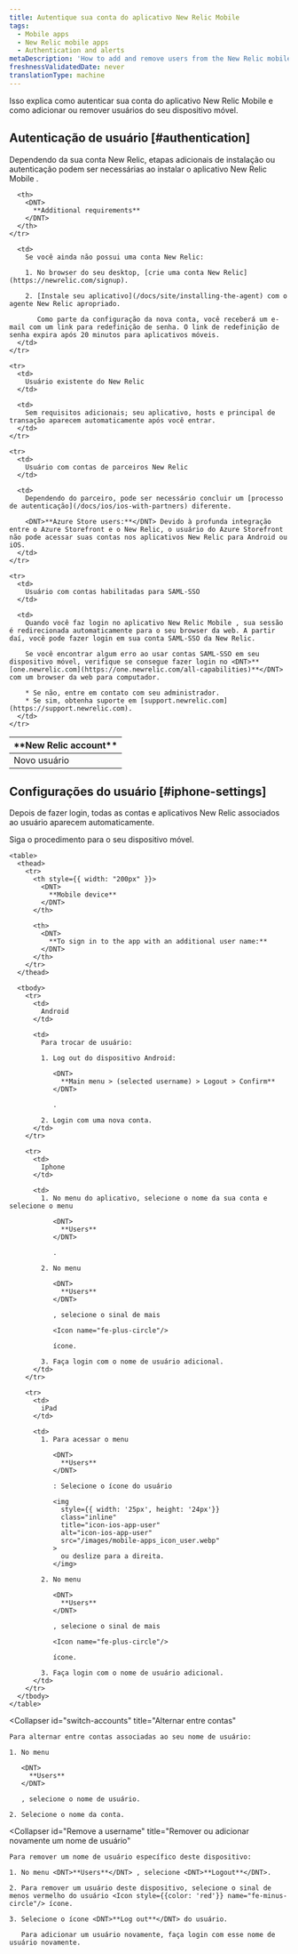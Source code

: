 ```yaml
---
title: Autentique sua conta do aplicativo New Relic Mobile
tags:
  - Mobile apps
  - New Relic mobile apps
  - Authentication and alerts
metaDescription: 'How to add and remove users from the New Relic mobile app, and what they need to do to authenticate.'
freshnessValidatedDate: never
translationType: machine
---
```


Isso explica como autenticar sua conta do aplicativo New Relic Mobile e como adicionar ou remover usuários do seu dispositivo móvel.

## Autenticação de usuário [#authentication]

Dependendo da sua conta New Relic, etapas adicionais de instalação ou autenticação podem ser necessárias ao instalar o aplicativo New Relic Mobile .

<table>
  <thead>
    <tr>
      <th width={200}>
        <DNT>
          **New Relic account**
        </DNT>
      </th>

      <th>
        <DNT>
          **Additional requirements**
        </DNT>
      </th>
    </tr>
  </thead>

  <tbody>
    <tr>
      <td>
        Novo usuário
      </td>

      <td>
        Se você ainda não possui uma conta New Relic:

        1. No browser do seu desktop, [crie uma conta New Relic](https://newrelic.com/signup).

        2. [Instale seu aplicativo](/docs/site/installing-the-agent) com o agente New Relic apropriado.

           Como parte da configuração da nova conta, você receberá um e-mail com um link para redefinição de senha. O link de redefinição de senha expira após 20 minutos para aplicativos móveis.
      </td>
    </tr>

    <tr>
      <td>
        Usuário existente do New Relic
      </td>

      <td>
        Sem requisitos adicionais; seu aplicativo, hosts e principal de transação aparecem automaticamente após você entrar.
      </td>
    </tr>

    <tr>
      <td>
        Usuário com contas de parceiros New Relic
      </td>

      <td>
        Dependendo do parceiro, pode ser necessário concluir um [processo de autenticação](/docs/ios/ios-with-partners) diferente.

        <DNT>**Azure Store users:**</DNT> Devido à profunda integração entre o Azure Storefront e o New Relic, o usuário do Azure Storefront não pode acessar suas contas nos aplicativos New Relic para Android ou iOS.
      </td>
    </tr>

    <tr>
      <td>
        Usuário com contas habilitadas para SAML-SSO
      </td>

      <td>
        Quando você faz login no aplicativo New Relic Mobile , sua sessão é redirecionada automaticamente para o seu browser da web. A partir daí, você pode fazer login em sua conta SAML-SSO da New Relic.

        Se você encontrar algum erro ao usar contas SAML-SSO em seu dispositivo móvel, verifique se consegue fazer login no <DNT>**[one.newrelic.com](https://one.newrelic.com/all-capabilities)**</DNT> com um browser da web para computador.

        * Se não, entre em contato com seu administrador.
        * Se sim, obtenha suporte em [support.newrelic.com](https://support.newrelic.com).
      </td>
    </tr>
  </tbody>
</table>

## Configurações do usuário [#iphone-settings]

Depois de fazer login, todas as contas e aplicativos New Relic associados ao usuário aparecem automaticamente.

<CollapserGroup>
  <Collapser
    id="additional-username"
    title="Faça login com nome de usuário adicional"
  >
    Siga o procedimento para o seu dispositivo móvel.

    <table>
      <thead>
        <tr>
          <th style={{ width: "200px" }}>
            <DNT>
              **Mobile device**
            </DNT>
          </th>

          <th>
            <DNT>
              **To sign in to the app with an additional user name:**
            </DNT>
          </th>
        </tr>
      </thead>

      <tbody>
        <tr>
          <td>
            Android
          </td>

          <td>
            Para trocar de usuário:

            1. Log out do dispositivo Android:

               <DNT>
                 **Main menu > (selected username) > Logout > Confirm**
               </DNT>

               .

            2. Login com uma nova conta.
          </td>
        </tr>

        <tr>
          <td>
            Iphone
          </td>

          <td>
            1. No menu do aplicativo, selecione o nome da sua conta e selecione o menu

               <DNT>
                 **Users**
               </DNT>

               .

            2. No menu

               <DNT>
                 **Users**
               </DNT>

               , selecione o sinal de mais

               <Icon name="fe-plus-circle"/>

               ícone.

            3. Faça login com o nome de usuário adicional.
          </td>
        </tr>

        <tr>
          <td>
            iPad
          </td>

          <td>
            1. Para acessar o menu

               <DNT>
                 **Users**
               </DNT>

               : Selecione o ícone do usuário

               <img
                 style={{ width: '25px', height: '24px'}}
                 class="inline"
                 title="icon-ios-app-user"
                 alt="icon-ios-app-user"
                 src="/images/mobile-apps_icon_user.webp"
               >
                 ou deslize para a direita.
               </img>

            2. No menu

               <DNT>
                 **Users**
               </DNT>

               , selecione o sinal de mais

               <Icon name="fe-plus-circle"/>

               ícone.

            3. Faça login com o nome de usuário adicional.
          </td>
        </tr>
      </tbody>
    </table>
  </Collapser>

  <Collapser
    id="switch-accounts"
    title="Alternar entre contas"
  >
    Para alternar entre contas associadas ao seu nome de usuário:

    1. No menu

       <DNT>
         **Users**
       </DNT>

       , selecione o nome de usuário.

    2. Selecione o nome da conta.
  </Collapser>

  <Collapser
    id="Remove a username"
    title="Remover ou adicionar novamente um nome de usuário"
  >
    Para remover um nome de usuário específico deste dispositivo:

    1. No menu <DNT>**Users**</DNT> , selecione <DNT>**Logout**</DNT>.

    2. Para remover um usuário deste dispositivo, selecione o sinal de menos vermelho do usuário <Icon style={{color: 'red'}} name="fe-minus-circle"/> ícone.

    3. Selecione o ícone <DNT>**Log out**</DNT> do usuário.

       Para adicionar um usuário novamente, faça login com esse nome de usuário novamente.
  </Collapser>
</CollapserGroup>
